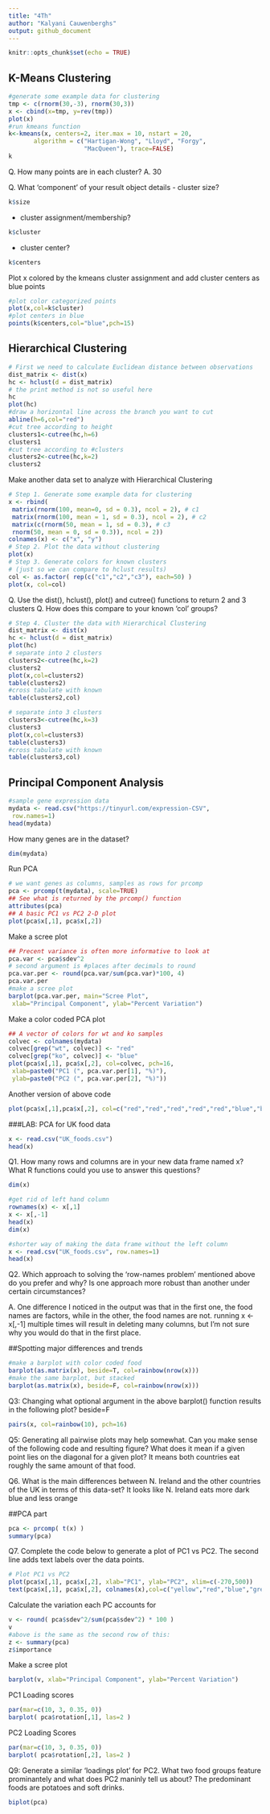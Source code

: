 ```yaml
---
title: "4Th"
author: "Kalyani Cauwenberghs"
output: github_document
---
```


```r
knitr::opts_chunk$set(echo = TRUE)
```

## K-Means Clustering
```r
#generate some example data for clustering
tmp <- c(rnorm(30,-3), rnorm(30,3))
x <- cbind(x=tmp, y=rev(tmp))
plot(x)
#run kmeans function
k<-kmeans(x, centers=2, iter.max = 10, nstart = 20,
       algorithm = c("Hartigan-Wong", "Lloyd", "Forgy",
                     "MacQueen"), trace=FALSE)
k
```

Q. How many points are in each cluster?
A. 30

Q. What ‘component’ of your result object details
 - cluster size?
```r
k$size
```
 - cluster assignment/membership?
```r
k$cluster
```
 - cluster center?
```r
k$centers
```
 
Plot x colored by the kmeans cluster assignment and
 add cluster centers as blue points
```r
#plot color categorized points
plot(x,col=k$cluster)
#plot centers in blue
points(k$centers,col="blue",pch=15)
```


## Hierarchical Clustering
```r
# First we need to calculate Euclidean distance between observations
dist_matrix <- dist(x)
hc <- hclust(d = dist_matrix)
# the print method is not so useful here
hc
plot(hc)
#draw a horizontal line across the branch you want to cut
abline(h=6,col="red")
#cut tree according to height
clusters1<-cutree(hc,h=6)
clusters1
#cut tree according to #clusters
clusters2<-cutree(hc,k=2)
clusters2
```

Make another data set to analyze with Hierarchical Clustering
```r
# Step 1. Generate some example data for clustering
x <- rbind(
 matrix(rnorm(100, mean=0, sd = 0.3), ncol = 2), # c1
 matrix(rnorm(100, mean = 1, sd = 0.3), ncol = 2), # c2
 matrix(c(rnorm(50, mean = 1, sd = 0.3), # c3
 rnorm(50, mean = 0, sd = 0.3)), ncol = 2))
colnames(x) <- c("x", "y")
# Step 2. Plot the data without clustering
plot(x)
# Step 3. Generate colors for known clusters
# (just so we can compare to hclust results)
col <- as.factor( rep(c("c1","c2","c3"), each=50) )
plot(x, col=col)

```

Q. Use the dist(), hclust(), plot() and cutree()
 functions to return 2 and 3 clusters
Q. How does this compare to your known 'col' groups?
```r
# Step 4. Cluster the data with Hierarchical Clustering
dist_matrix <- dist(x)
hc <- hclust(d = dist_matrix)
plot(hc)
# separate into 2 clusters
clusters2<-cutree(hc,k=2)
clusters2
plot(x,col=clusters2)
table(clusters2)
#cross tabulate with known
table(clusters2,col)

# separate into 3 clusters
clusters3<-cutree(hc,k=3)
clusters3
plot(x,col=clusters3)
table(clusters3)
#cross tabulate with known
table(clusters3,col)
```






## Principal Component Analysis
```r
#sample gene expression data
mydata <- read.csv("https://tinyurl.com/expression-CSV",
 row.names=1) 
head(mydata)
```
How many genes are in the dataset?
```r
dim(mydata)
```
Run PCA
```r
# we want genes as columns, samples as rows for prcomp
pca <- prcomp(t(mydata), scale=TRUE) 
## See what is returned by the prcomp() function
attributes(pca)
## A basic PC1 vs PC2 2-D plot
plot(pca$x[,1], pca$x[,2])
```

Make a scree plot
```r
## Precent variance is often more informative to look at
pca.var <- pca$sdev^2
# second argument is #places after decimals to round
pca.var.per <- round(pca.var/sum(pca.var)*100, 4)
pca.var.per
#make a scree plot
barplot(pca.var.per, main="Scree Plot",
 xlab="Principal Component", ylab="Percent Variation")

```
Make a color coded PCA plot
```r
## A vector of colors for wt and ko samples
colvec <- colnames(mydata)
colvec[grep("wt", colvec)] <- "red"
colvec[grep("ko", colvec)] <- "blue"
plot(pca$x[,1], pca$x[,2], col=colvec, pch=16,
 xlab=paste0("PC1 (", pca.var.per[1], "%)"),
 ylab=paste0("PC2 (", pca.var.per[2], "%)")) 
```
Another version of above code
```r
plot(pca$x[,1],pca$x[,2], col=c("red","red","red","red","red","blue","blue","blue","blue","blue"))
```

###LAB: PCA for UK food data
```r
x <- read.csv("UK_foods.csv")
head(x)
```
Q1. How many rows and columns are in your new data frame named x? What R functions could you use to answer this questions?
```r
dim(x)
```
```r
#get rid of left hand column
rownames(x) <- x[,1]
x <- x[,-1]
head(x)
dim(x)
```

```r
#shorter way of making the data frame without the left column
x <- read.csv("UK_foods.csv", row.names=1)
head(x)
```
Q2. Which approach to solving the ‘row-names problem’ mentioned above do you prefer and why? Is one approach more robust than another under certain circumstances?

A. One difference I noticed in the output was that in the first one, the food names are factors, while in the other, the food names are not.
running x <- x[,-1] multiple times will result in deleting many columns, but I'm not sure why you would do that in the first place.

##Spotting major differences and trends

```r
#make a barplot with color coded food
barplot(as.matrix(x), beside=T, col=rainbow(nrow(x)))
#make the same barplot, but stacked
barplot(as.matrix(x), beside=F, col=rainbow(nrow(x)))

```
Q3: Changing what optional argument in the above barplot() function results in the following plot?
beside=F

```r
pairs(x, col=rainbow(10), pch=16)
```
Q5: Generating all pairwise plots may help somewhat. Can you make sense of the following code and resulting figure? What does it mean if a given point lies on the diagonal for a given plot?
It means both countries eat roughly the same amount of that food.

Q6. What is the main differences between N. Ireland and the other countries of the UK in terms of this data-set?
It looks like N. Ireland eats more dark blue and less orange

##PCA part
```r
pca <- prcomp( t(x) )
summary(pca)
```

Q7. Complete the code below to generate a plot of PC1 vs PC2. The second line adds text labels over the data points.
```r
# Plot PC1 vs PC2
plot(pca$x[,1], pca$x[,2], xlab="PC1", ylab="PC2", xlim=c(-270,500))
text(pca$x[,1], pca$x[,2], colnames(x),col=c("yellow","red","blue","green"))
```

Calculate the variation each PC accounts for
```r
v <- round( pca$sdev^2/sum(pca$sdev^2) * 100 )
v
#above is the same as the second row of this:
z <- summary(pca)
z$importance
```

Make a scree plot
```r
barplot(v, xlab="Principal Component", ylab="Percent Variation")
```

PC1 Loading scores
```r
par(mar=c(10, 3, 0.35, 0))
barplot( pca$rotation[,1], las=2 )
```
PC2 Loading Scores
```r
par(mar=c(10, 3, 0.35, 0))
barplot( pca$rotation[,2], las=2 )
```
Q9: Generate a similar ‘loadings plot’ for PC2. What two food groups feature prominantely and what does PC2 maninly tell us about?
The predominant foods are potatoes and soft drinks.


```r
biplot(pca)
```









